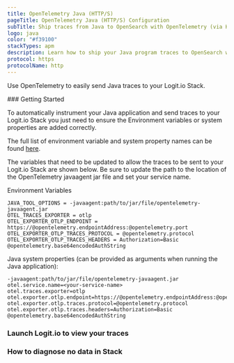 ```yaml
---
title: OpenTelemetry Java (HTTP/S)
pageTitle: OpenTelemetry Java (HTTP/S) Configuration
subTitle: Ship traces from Java to OpenSearch with OpenTelemetry (via HTTP/S)
logo: java
color: "#f39100"
stackTypes: apm
description: Learn how to ship your Java program traces to OpenSearch with our example configurations.
protocol: https
protocolName: http
---
```


Use OpenTelemetry to easily send Java traces to your Logit.io Stack.

<Steps>
  ### Getting Started

  To automatically instrument your Java application and send traces 
  to your   Logit.io Stack you just need to ensure the Environment 
  variables or system properties are added correctly.

  The full list of environment variable and system property names can be found 
  [here](https://github.com/open-telemetry/opentelemetry-java/blob/main/sdk-extensions/autoconfigure/README.md#opentelemetry-resource). 
  
  The variables that need to be updated to allow the traces to be sent 
  to your Logit.io Stack are shown below. Be sure to update the path to 
  the location of the OpenTelemetry javaagent jar file and set your service name.

  Environment Variables

  ```env copy
  JAVA_TOOL_OPTIONS = -javaagent:path/to/jar/file/opentelemetry-javaagent.jar
  OTEL_TRACES_EXPORTER = otlp
  OTEL_EXPORTER_OTLP_ENDPOINT = https://@opentelemetry.endpointAddress:@opentelemetry.port
  OTEL_EXPORTER_OTLP_TRACES_PROTOCOL = @opentelemetry.protocol
  OTEL_EXPORTER_OTLP_TRACES_HEADERS = Authorization=Basic @opentelemetry.base64encodedAuthString
  ```

  Java system properties (can be provided as arguments when running the Java application):

  ```env copy
  -javaagent:path/to/jar/file/opentelemetry-javaagent.jar
  otel.service.name=<your-service-name>
  otel.traces.exporter=otlp
  otel.exporter.otlp.endpoint=https://@opentelemetry.endpointAddress:@opentelemetry.port
  otel.exporter.otlp.traces.protocol=@opentelemetry.protocol
  otel.exporter.otlp.traces.headers=Authorization=Basic @opentelemetry.base64encodedAuthString
  ```

  ### Launch Logit.io to view your traces

  <LaunchStack utmMedium="apm" utmCampaign="java" source="apm_java_http" />

  ### How to diagnose no data in Stack

  <DiagnoseNoData />
</Steps>